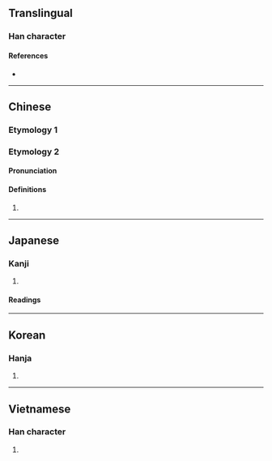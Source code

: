 {{also|岺|嶺}}
{{character info/new}}
==Translingual==

===Han character===
{{Han char|rn=46|rad=山|as=05|sn=8|four=28727|canj=UOII|ids=⿰山令}}

====References====
* {{Han ref|kx=0309.240|dkj=07993|dj=0609.200|hdz=10768.040|uh=5CAD|ud=23725|bh=CC64|bd=52324}}

----

==Chinese==

===Etymology 1===
{{zh-see|嶺}}

===Etymology 2===
{{zh-forms}}

====Pronunciation====
{{zh-pron
|m=líng
|oc=y
|ma=y
|cat=
}}

====Definitions====
{{zh-hanzi}}

# {{zh-only|岭巆}}

----

==Japanese==

===Kanji===
{{ja-kanji|grade=|rs=山05}}

# {{rfdef|ja|sort=山05}}

====Readings====
{{ja-readings
|on=れい
|kun=
}}

----

==Korean==

===Hanja===
{{ko-hanja|hangeul=령|rv=ryeong|mr=ryŏng}}

# {{rfdef|ko|sort=山05}}

----

==Vietnamese==

===Han character===
{{vi-hantu|[[lĩnh]]|rs=山05}}

# {{rfdef|vi|sort=山05}}